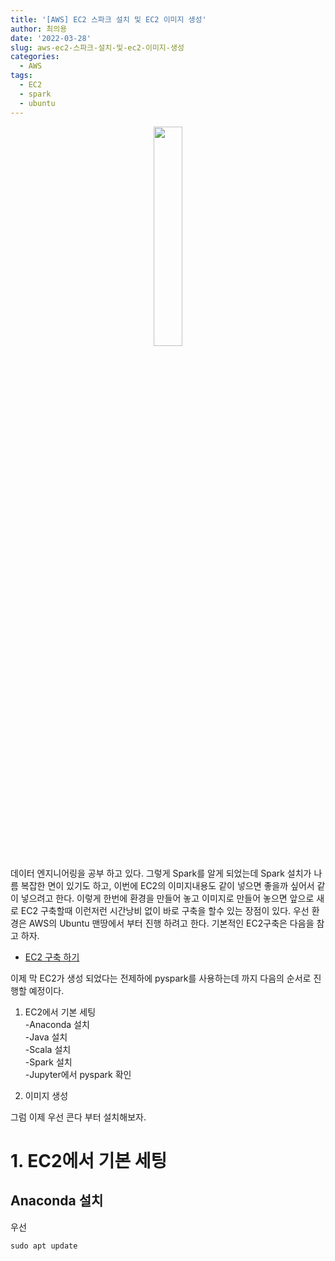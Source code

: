 ```yaml
---
title: '[AWS] EC2 스파크 설치 및 EC2 이미지 생성'
author: 최의용
date: '2022-03-28'
slug: aws-ec2-스파크-설치-및-ec2-이미지-생성
categories:
  - AWS
tags:
  - EC2
  - spark
  - ubuntu
---
```


<center>
![](/post/2022-03-28-aws-ec2-스파크-설치-및-ec2-이미지-생성_files/Apache_Spark_logo.svg.png){width=30%}
</center>


데이터 엔지니어링을 공부 하고 있다. 그렇게 Spark를 알게 되었는데 Spark 설치가 나름 복잡한 면이 있기도 하고, 이번에 EC2의 이미지내용도 같이 넣으면 좋을까 싶어서 같이 넣으려고 한다. 이렇게 한번에 환경을 만들어 놓고 이미지로 만들어 놓으면 앞으로 새로 EC2 구축할때 이런저런 시간낭비 없이 바로 
구축을 할수 있는 장점이 있다. 우선 환경은 AWS의 Ubuntu 맨땅에서 부터 진행 하려고 한다. 기본적인 EC2구축은 다음을 참고 하자.

 - [EC2 구축 하기](https://unfinishedgod.netlify.app/2020/04/05/aws-ec2%EA%B5%AC%EC%B6%95/)

이제 막 EC2가 생성 되었다는 전제하에 pyspark를 사용하는데 까지 다음의 순서로 진행할 예정이다.

1. EC2에서 기본 세팅 <br>
-Anaconda 설치 <br>
-Java 설치 <br>
-Scala 설치 <br>
-Spark 설치 <br>
-Jupyter에서 pyspark 확인 <br>

2. 이미지 생성

 그럼 이제 우선 콘다 부터 설치해보자. 
 
# 1. EC2에서 기본 세팅

## Anaconda 설치 

우선 

```
sudo apt update
```

